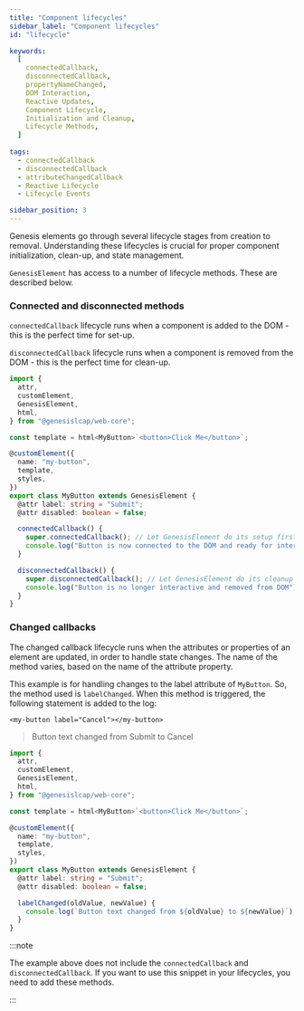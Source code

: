 ```yaml
---
title: "Component lifecycles"
sidebar_label: "Component lifecycles"
id: "lifecycle"

keywords:
  [
    connectedCallback,
    disconnectedCallback,
    propertyNameChanged,
    DOM Interaction,
    Reactive Updates,
    Component Lifecycle,
    Initialization and Cleanup,
    Lifecycle Methods,
  ]
  
tags:
  - connectedCallback
  - disconnectedCallback
  - attributeChangedCallback
  - Reactive Lifecycle
  - Lifecycle Events

sidebar_position: 3
---
```


Genesis elements go through several lifecycle stages from creation to removal. Understanding these lifecycles is crucial for proper component initialization, clean-up, and state management.

`GenesisElement` has access to a number of lifecycle methods. These are described below. 

### Connected and disconnected methods

`connectedCallback` lifecycle runs when a component is added to the DOM - this is the perfect time for set-up.

`disconnectedCallback` lifecycle runs when a component is removed from the DOM - this is the perfect time for clean-up.

```typescript
import {
  attr,
  customElement,
  GenesisElement,
  html,
} from "@genesislcap/web-core";

const template = html<MyButton>`<button>Click Me</button>`;

@customElement({
  name: "my-button",
  template,
  styles,
})
export class MyButton extends GenesisElement {
  @attr label: string = "Submit";
  @attr disabled: boolean = false;

  connectedCallback() {
    super.connectedCallback(); // Let GenesisElement do its setup first
    console.log("Button is now connected to the DOM and ready for interaction");
  }

  disconnectedCallback() {
    super.disconnectedCallback(); // Let GenesisElement do its cleanup first
    console.log("Button is no longer interactive and removed from DOM");
  }
}
```

### Changed callbacks

The changed callback lifecycle runs when the attributes or properties of an element are updated, in order to handle state changes. The name of the method varies, based on the name of the attribute property.

This example is for handling changes to the label attribute of `MyButton`. So, the method used is `labelChanged`. When this method is triggered,  the following statement is added to the log:

`<my-button label="Cancel"></my-button>`

> Button text changed from Submit to Cancel

```typescript
import {
  attr,
  customElement,
  GenesisElement,
  html,
} from "@genesislcap/web-core";

const template = html<MyButton>`<button>Click Me</button>`;

@customElement({
  name: "my-button",
  template,
  styles,
})
export class MyButton extends GenesisElement {
  @attr label: string = "Submit";
  @attr disabled: boolean = false;

  labelChanged(oldValue, newValue) {
    console.log(`Button text changed from ${oldValue} to ${newValue}`);
  }
}
```
:::note

The example above does not include the `connectedCallback` and `disconnectedCallback`. If you want to use this snippet in your lifecycles, you need to add these methods.

:::
